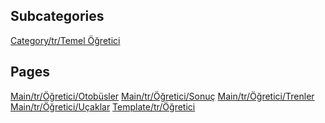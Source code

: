 
== Subcategories ==
[[Category/tr/Temel Öğretici]]

== Pages ==
[[Main/tr/Öğretici/Otobüsler]]
[[Main/tr/Öğretici/Sonuç]]
[[Main/tr/Öğretici/Trenler]]
[[Main/tr/Öğretici/Uçaklar]]
[[Template/tr/Öğretici]]

